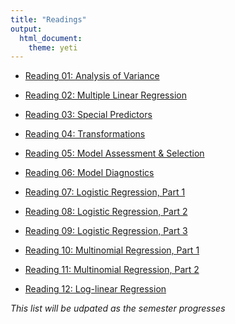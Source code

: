 ```yaml
---
title: "Readings"
output: 
  html_document: 
    theme: yeti
---
```


- [Reading 01: Analysis of Variance](reading-01.html)

- [Reading 02: Multiple Linear Regression](reading-02.html)

- [Reading 03: Special Predictors](reading-03.html)

- [Reading 04: Transformations](reading-04.html)

- [Reading 05: Model Assessment & Selection](reading-05.html)

- [Reading 06: Model Diagnostics](reading-06.html)

- [Reading 07: Logistic Regression, Part 1](reading-07.html)


- [Reading 08: Logistic Regression, Part 2](reading-08.html)


- [Reading 09: Logistic Regression, Part 3](reading-09.html)

- [Reading 10: Multinomial Regression, Part 1](reading-10.html)

- [Reading 11: Multinomial Regression, Part 2](reading-11.html)

- [Reading 12: Log-linear Regression](reading-12.html)




*This list will be udpated as the semester progresses*
